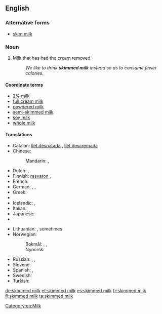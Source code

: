 <!-- If you edit this page, please also edit "skim milk" so that these pages remain synchronised-->
==English==

===Alternative forms===
* [[skim milk]] {{qualifier|US|Australia}}

===Noun===
{{en-noun|head=[[skimmed]] [[milk]]|-}}

# {{British}} Milk that has had the cream removed.
#: ''We like to drink '''skimmed milk''' instead so as to consume fewer calories''.

====Coordinate terms====
* [[2% milk]]  <!--In US, it is usually called "2%" not "2% milk".  Is this true in UK also?-->
* [[full cream milk]]
* [[powdered milk]]
* [[semi-skimmed milk]]
* [[soy milk]]
* [[whole milk]]

====Translations====
{{trans-top|milk with removed cream}}
* Catalan: [[llet desnatada]] {{f}}, [[llet descremada]] {{f}}
* Chinese:
*: Mandarin: {{t|cmn|脫脂牛奶|sc=Hani}}, {{t|cmn|脱脂牛奶|tr=tuōzhī niúnǎi|sc=Hani}}
* Dutch: {{t-|nl|afgeroomde melk|f}}, {{t-|nl|magere melk|f}}
* Finnish: [[rasvaton]] {{t+|fi|maito}}, {{t+|fi|kurri}}
* French: {{t+|fr|lait écrémé|m}}
* German: {{t-|de|entrahmte Milch|f}}, {{t+|de|Magermilch|f}}, {{t-|de|fettreduzierte Milch|f}}
* Greek: {{t-|el|αποβουτυρωμένο γάλα|n|tr=apovoutyroméno gála}}
* {{trreq|Hebrew}}
* Icelandic: {{t-|is|undanrenna|f}}, {{t+|is|léttmjólk|f}}
* Italian: {{t-|it|latte scremato|m}}
* Japanese: {{t-|ja|脱脂粉乳|tr=だっしふんにゅう, dasshi funnyū|sc=Jpan}}
* {{trreq|Korean}}
{{trans-mid}}
* Lithuanian: {{t-|lt|nugriebtas pienas|m}}, sometimes {{t-|lt|liespienis|m}}
* Norwegian:
*: Bokmål: {{t-|nb|skummet melk|m|f}}, {{t-|nb|skumma melk|m|f}}, {{t-|nb|skumma mjølk|m|f}}
*: Nynorsk: {{t-|nn|skumma mjølk|f}}
* Russian: {{t-|ru|обезжиренное молоко|n|tr=obezžírennoje molokó}}, {{t-|ru|снятое молоко|n|tr=snjátoje molokó|sc=Cyrl}}, {{t+|ru|обрат|m|tr=obrát|sc=Cyrl}} {{qualifier|rare}}
* Slovene: {{t+|sl|posneto mleko|n}}
* Spanish: {{t-|es|leche desnatada|f}}, {{t-|es|leche descremada|f}}
* Swedish: {{t-|sv|skummjölk|c}}
* Turkish: {{t-|tr|yağsız süt}}
{{trans-bottom}}

<!--In US, synonym is [[non-fat milk]]; is this true in UK?-->
<!-- If you edit this page, please also edit "skim milk" so that these pages remain synchronised-->

[[Category:en:Milk]]

[[de:skimmed milk]]
[[et:skimmed milk]]
[[es:skimmed milk]]
[[fr:skimmed milk]]
[[fi:skimmed milk]]
[[ta:skimmed milk]]
